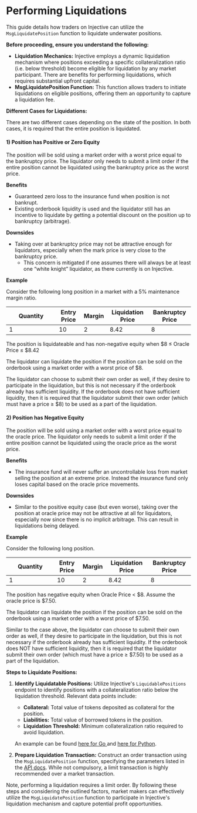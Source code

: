 # Performing Liquidations

This guide details how traders on Injective can utilize the `MsgLiquidatePosition` function to liquidate underwater positions.

**Before proceeding, ensure you understand the following:**

* **Liquidation Mechanics:** Injective employs a dynamic liquidation mechanism where positions exceeding a specific collateralization ratio (i.e. below threshold) become eligible for liquidation by any market participant. There are benefits for performing liquidations, which requires substantial upfront capital.
* **MsgLiquidatePosition Function:** This function allows traders to initiate liquidations on eligible positions, offering them an opportunity to capture a liquidation fee.

**Different Cases for Liquidations:**

There are two different cases depending on the state of the position. In both cases, it is required that the entire position is liquidated.

#### 1) Position has Positive or Zero Equity

The position will be sold using a market order with a worst price equal to the bankruptcy price. The liquidator only needs to submit a limit order if the entire position cannot be liquidated using the bankruptcy price as the worst price.

**Benefits**

* Guaranteed zero loss to the insurance fund when position is not bankrupt.
* Existing orderbook liquidity is used and the liquidator still has an incentive to liquidate by getting a potential discount on the position up to bankruptcy (arbitrage).

**Downsides**

* Taking over at bankruptcy price may not be attractive enough for liquidators, especially when the mark price is very close to the bankruptcy price.
  * This concern is mitigated if one assumes there will always be at least one “white knight” liquidator, as there currently is on Injective.

**Example**

Consider the following long position in a market with a 5% maintenance margin ratio.

<table><thead><tr><th width="120">Quantity</th><th>Entry Price</th><th>Margin</th><th>Liquidation Price</th><th>Bankruptcy Price</th></tr></thead><tbody><tr><td>1</td><td>10</td><td>2</td><td>8.42</td><td>8</td></tr></tbody></table>

The position is liquidateable and has non-negative equity when $8 ≤ Oracle Price ≤ $8.42

The liquidator can liquidate the position if the position can be sold on the orderbook using a market order with a worst price of $8.

The liquidator can choose to submit their own order as well, if they desire to participate in the liquidation, but this is not necessary if the orderbook already has sufficient liquidity. If the orderbook does not have sufficient liquidity, then it is required that the liquidator submit their own order (which must have a price ≥ $8) to be used as a part of the liquidation.

#### 2) Position has Negative Equity

The position will be sold using a market order with a worst price equal to the oracle price. The liquidator only needs to submit a limit order if the entire position cannot be liquidated using the oracle price as the worst price.

**Benefits**

* The insurance fund will never suffer an uncontrollable loss from market selling the position at an extreme price. Instead the insurance fund only loses capital based on the oracle price movements.

**Downsides**

* Similar to the positive equity case (but even worse), taking over the position at oracle price may not be attractive at all for liquidators, especially now since there is no implicit arbitrage. This can result in liquidations being delayed.

**Example**

Consider the following long position.

<table><thead><tr><th width="115">Quantity</th><th>Entry Price</th><th>Margin</th><th>Liquidation Price</th><th>Bankruptcy Price</th></tr></thead><tbody><tr><td>1</td><td>10</td><td>2</td><td>8.42</td><td>8</td></tr></tbody></table>

The position has negative equity when Oracle Price < $8. Assume the oracle price is $7.50.

The liquidator can liquidate the position if the position can be sold on the orderbook using a market order with a worst price of $7.50.

Similar to the case above, the liquidator can choose to submit their own order as well, if they desire to participate in the liquidation, but this is not necessary if the orderbook already has sufficient liquidity. If the orderbook does NOT have sufficient liquidity, then it is required that the liquidator submit their own order (which must have a price ≥ $7.50) to be used as a part of the liquidation.

**Steps to Liquidate Positions:**

1.  **Identify Liquidatable Positions:** Utilize Injective's `LiquidablePositions` endpoint to identify positions with a collateralization ratio below the liquidation threshold. Relevant data points include:

    * **Collateral:** Total value of tokens deposited as collateral for the position.
    * **Liabilities:** Total value of borrowed tokens in the position.
    * **Liquidation Threshold:** Minimum collateralization ratio required to avoid liquidation.

    An example can be found [here for Go ](https://github.com/InjectiveLabs/sdk-go/blob/master/examples/exchange/derivatives/20\_LiquidablePositions/example.go)and [here for Python](https://github.com/InjectiveLabs/sdk-python/blob/master/examples/exchange\_client/derivative\_exchange\_rpc/23\_LiquidablePositions.py).
2. **Prepare Liquidation Transaction:** Construct an order transaction using the `MsgLiquidatePosition` function, specifying the parameters listed in the [API docs](https://api.injective.exchange/?python#derivatives-msgliquidateposition). While not compulsory, a limit transaction is highly recommended over a market transaction.

Note, performing a liquidation requires a limit order. By following these steps and considering the outlined factors, market makers can effectively utilize the `MsgLiquidatePosition` function to participate in Injective's liquidation mechanism and capture potential profit opportunities.
